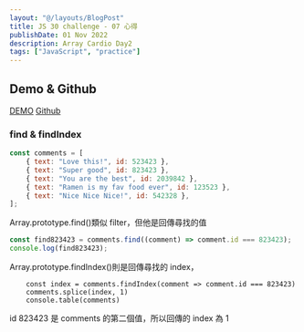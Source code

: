 ```yaml
---
layout: "@/layouts/BlogPost"
title: JS 30 challenge - 07 心得
publishDate: 01 Nov 2022
description: Array Cardio Day2
tags: ["JavaScript", "practice"]
---
```



## Demo & Github

[DEMO](https://array-cardio-two.netlify.app/)
[Github](https://github.com/evanyang0612/JS30-07-Array_Cardio_Day_2)

### find & findIndex

```js
const comments = [
	{ text: "Love this!", id: 523423 },
	{ text: "Super good", id: 823423 },
	{ text: "You are the best", id: 2039842 },
	{ text: "Ramen is my fav food ever", id: 123523 },
	{ text: "Nice Nice Nice!", id: 542328 },
];
```

Array.prototype.find()類似 filter，但他是回傳尋找的值

```js
const find823423 = comments.find((comment) => comment.id === 823423);
console.log(find823423);
```

Array.prototype.findIndex()則是回傳尋找的 index，

```
    const index = comments.findIndex(comment => comment.id === 823423)
    comments.splice(index, 1)
    console.table(comments)
```

id 823423 是 comments 的第二個值，所以回傳的 index 為 1
